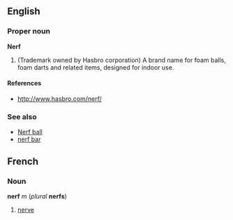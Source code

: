 == English ==
=== Proper noun ===
'''Nerf'''

# (Trademark owned by Hasbro corporation) A brand name for foam balls, foam darts and related items, designed for indoor use.

====References====

* http://www.hasbro.com/nerf/

=== See also ===

*[[nerf ball|Nerf ball]]
*[[nerf bar]] <!-- not a registered trademark (see entry) -->

==French==
===Noun===
'''nerf''' ''m'' (''plural'' '''nerfs''')

#[[nerve]]